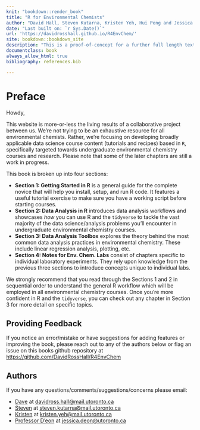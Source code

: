 ```yaml
--- 
knit: "bookdown::render_book"
title: "R for Environmental Chemists"
author: "David Hall, Steven Kutarna, Kristen Yeh, Hui Peng and Jessica D'eon"
date: "Last built on: `r Sys.Date()`"
url: 'https://davidrosshall.github.io/R4EnvChem/'
site: bookdown::bookdown_site
description: "This is a proof-of-concept for a further full length textbook."
documentclass: book
always_allow_html: true
bibliography: references.bib

---
```


# Preface {-}

Howdy, 
  
This website is more-or-less the living results of a collaborative project between us. We're not trying to be an exhaustive resource for all environmental chemists. Rather, we're focusing on developing broadly applicable data science course content (tutorials and recipes) based in `R`, specifically targeted towards undergraduate environmental chemistry courses and research. Please note that some of the later chapters are still a work in progress. 

This book is broken up into four sections: 

  - **Section 1: Getting Started in R** is a general guide for the complete novice that will help you install, setup, and run R code. It features a useful tutorial exercise to make sure you have a working script before starting courses. 
  - **Section 2: Data Analysis in R** introduces data analysis workflows and showcases *how* you can use R and the `tidyverse` to tackle the vast majority of the data science/analysis problems you'll encounter in undergraduate environmental chemistry courses. 
  - **Section 3: Data Analysis Toolbox** explores the theory behind the most common data analysis practices in environmental chemistry. These include linear regression analysis, plotting, etc. 
  - **Section 4: Notes for Env. Chem. Labs** consist of chapters specific to individual laboratory experiments. They rely upon knowledge from the previous three sections to introduce concepts unique to individual labs. 

We strongly recommend that you read through the Sections 1 and 2 in sequential order to understand the general R workflow which will be employed in all environmental chemistry courses. Once you're more confident in R and the `tidyverse`, you can check out any chapter in Section 3 for more detail on specific topics.

## Providing Feedback {-}

If you notice an error/mistake or have suggestions for adding features or improving the book, please reach out to any of the authors below or flag an issue on this books github repository at [https://github.com/DavidRossHall/R4EnvChem](https://github.com/DavidRossHall/R4EnvChem)

## Authors {-}
  
  If you have any questions/comments/suggestions/concerns please email:
  
  - [Dave](https://sites.chem.utoronto.ca/penglab/content/people) at [davidross.hall@mail.utoronto.ca](davidross.hall@mail.utoronto.ca)
  - [Steven](https://sites.chem.utoronto.ca/penglab/content/people) at [steven.kutarna@mail.utoronto.ca](steven.kutarna@mail.utoronto.ca)
  - [Kristen](https://www.abbattgroup.ca/members/) at [kristen.yeh@mail.utoronto.ca](kristen.yeh@mail.utoronto.ca)
  - [Professor D'eon](https://www.chemistry.utoronto.ca/people/directories/all-faculty/jessica-deon) at [jessica.deon@utoronto.ca](jessica.deon@utoronto.ca)
  

  